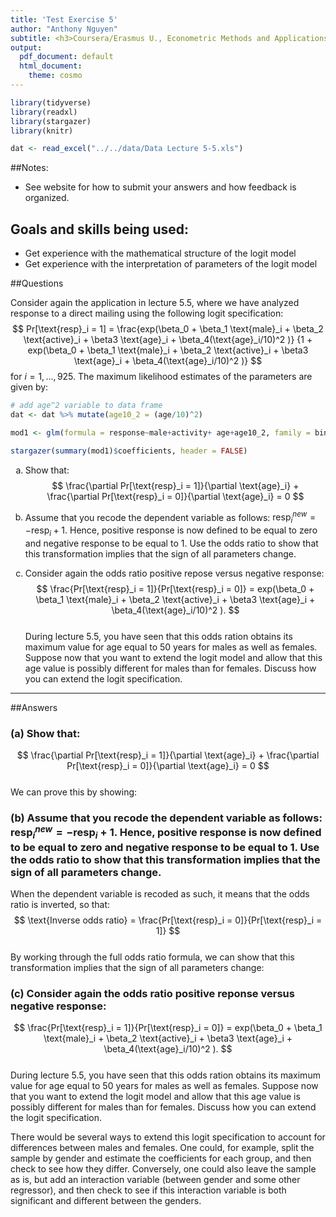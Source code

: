 ```yaml
---
title: 'Test Exercise 5'
author: "Anthony Nguyen"
subtitle: <h3>Coursera/Erasmus U., Econometric Methods and Applications</h3>
output:
  pdf_document: default
  html_document:
    theme: cosmo
---
```

```r
library(tidyverse)
library(readxl)
library(stargazer)
library(knitr)
```

```r

dat <- read_excel("../../data/Data Lecture 5-5.xls")
```


\makeatletter
\g@addto@macro\bfseries{\boldmath}
\makeatother


##Notes:
  
* See website for how to submit your answers and how feedback is organized.    

## Goals and skills being used: 
  
* Get experience with the mathematical structure of the logit model  
* Get experience with the interpretation of parameters of the logit model  
  
##Questions  
    
Consider again the application in lecture 5.5, where we have analyzed response to a direct mailing using the following logit specification:  
$$
Pr[\text{resp}_i = 1] = \frac{exp(\beta_0 + \beta_1 \text{male}_i + \beta_2 \text{active}_i + \beta3 \text{age}_i + \beta_4(\text{age}_i/10)^2 )}
  {1 + exp(\beta_0 + \beta_1 \text{male}_i + \beta_2 \text{active}_i + \beta3 \text{age}_i + \beta_4(\text{age}_i/10)^2 )}
$$
for $i = 1, ..., 925$. The maximum likelihood estimates of the parameters are given by:  
```r
# add age^2 variable to data frame
dat <- dat %>% mutate(age10_2 = (age/10)^2)

mod1 <- glm(formula = response~male+activity+ age+age10_2, family = binomial, data = dat)

stargazer(summary(mod1)$coefficients, header = FALSE)
```
(a) Show that:
$$
\frac{\partial Pr[\text{resp}_i = 1]}{\partial \text{age}_i} + 
  \frac{\partial Pr[\text{resp}_i = 0]}{\partial \text{age}_i} = 0
$$  
  
(b) Assume that you recode the dependent variable as follows: $\text{resp}_i^{new} = - \text{resp}_i + 1$. Hence, positive response is now defined to be equal to zero and negative response to be equal to 1. Use the odds ratio to show that this transformation implies that the sign of all parameters change.  
      
(c) Consider again the odds ratio positive repose versus negative response: 
$$
\frac{Pr[\text{resp}_i = 1]}{Pr[\text{resp}_i = 0]} = exp(\beta_0 + \beta_1 \text{male}_i + \beta_2 \text{active}_i + \beta3 \text{age}_i + \beta_4(\text{age}_i/10)^2 ).
$$  
During lecture 5.5, you have seen that this odds ration obtains its maximum value for age equal to 50 years for males as well as females. Suppose now that you want to extend the logit model and allow that this age value is possibly different for males than for females. Discuss how you can extend the logit specification.  
  
***
\pagebreak  
  
##Answers

### (a) Show that:  
$$
\frac{\partial Pr[\text{resp}_i = 1]}{\partial \text{age}_i} + 
  \frac{\partial Pr[\text{resp}_i = 0]}{\partial \text{age}_i} = 0
$$  
We can prove this by showing: 

\begin{align*}
\frac{\partial Pr[\text{resp}_i = 1]}{\partial \text{age}_i} + 
  \frac{\partial Pr[\text{resp}_i = 0]}{\partial \text{age}_i} &= 
    \frac{\partial Pr[\text{resp}_i = 1]}{\partial \text{age}_i} + 
    \frac{\partial Pr[1 - \text{resp}_i = 1]}{\partial \text{age}_i} \\
  &= \frac{\partial Pr[\text{resp}_i = 1]}{\partial \text{age}_i} + 
    \frac{-\partial Pr[\text{resp}_i = 1]}{\partial \text{age}_i} \\
  &= \frac{\partial Pr[\text{resp}_i = 1]}{\partial \text{age}_i} - 
    \frac{\partial Pr[\text{resp}_i = 1]}{\partial \text{age}_i} \\
  &= 0
\end{align*}
    
### (b) Assume that you recode the dependent variable as follows: $\text{resp}_i^{new} = - \text{resp}_i + 1$. Hence, positive response is now defined to be equal to zero and negative response to be equal to 1. Use the odds ratio to show that this transformation implies that the sign of all parameters change.  
  
When the dependent variable is recoded as such, it means that the odds ratio is inverted, so that: 
$$
\text{Inverse odds ratio} = \frac{Pr[\text{resp}_i = 0]}{Pr[\text{resp}_i = 1]}
$$  
By working through the full odds ratio formula, we can show that this transformation implies that the sign of all parameters change:  

\begin{align*}
\frac{Pr[\text{resp}_i = 0]}{Pr[\text{resp}_i = 1]} &= 
  \frac{1}{exp(\beta_0 + \sum_{j=2}^k \beta_j \cdot x_{ji})} \\
  &= exp(- \beta_0 - \sum_{j=2}^k \beta_j \cdot x_{ji}) \\
  &= exp(- \beta_0 - \beta_1 \text{male}_i - \beta_2 \text{active}_i - \beta3 \text{age}_i - \beta_4(\text{age}_i/10)^2)  
\end{align*}
  
### (c) Consider again the odds ratio positive reponse versus negative response: 
$$
\frac{Pr[\text{resp}_i = 1]}{Pr[\text{resp}_i = 0]} = exp(\beta_0 + \beta_1 \text{male}_i + \beta_2 \text{active}_i + \beta3 \text{age}_i + \beta_4(\text{age}_i/10)^2 ).
$$  
During lecture 5.5, you have seen that this odds ration obtains its maximum value for age equal to 50 years for males as well as females. Suppose now that you want to extend the logit model and allow that this age value is possibly different for males than for females. Discuss how you can extend the logit specification.  
  
There would be several ways to extend this logit specification to account for differences between males and females. One could, for example, split the sample by gender and estimate the coefficients for each group, and then check to see how they differ. Conversely, one could also leave the sample as is, but add an interaction variable (between gender and some other regressor), and then check to see if this interaction variable is both significant and different between the genders.  
  

  
